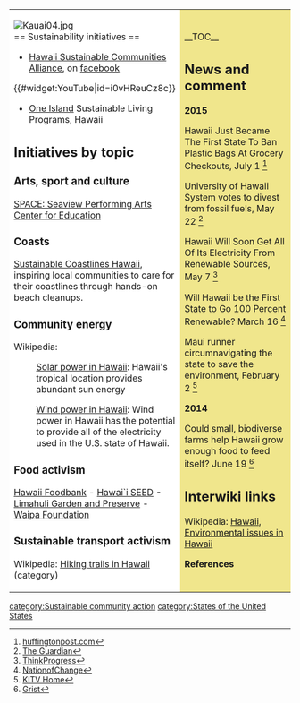 {| cellpadding="8" cellspacing="0"
|- valign="top" 
| style="background:white" width="52%"|
[[File:Kauai04.jpg]]<br clear=left>
== Sustainability initiatives ==
*[http://hawaiisustainablecommunity.org/ Hawaii Sustainable Communities Alliance], on [https://www.facebook.com/TheHSCA facebook]

{{#widget:YouTube|id=i0vHReuCz8c}}

*[http://www.oneisland.org/hawaii/ One Island] Sustainable Living Programs, Hawaii

== Initiatives by topic ==

=== Arts, sport and culture ===

[http://www.hawaiispace.com/ SPACE: Seaview Performing Arts Center for Education]
 
=== Coasts ===

[http://sustainablecoastlineshawaii.org/ Sustainable Coastlines Hawaii], inspiring local communities to care for their coastlines through hands-on beach cleanups.

=== Community energy ===

Wikipedia: 
:[[wikipedia:Solar power in Hawaii|Solar power in Hawaii]]: Hawaii's tropical location provides abundant sun energy

:[[wikipedia:Wind power in Hawaii|Wind power in Hawaii]]: Wind power in Hawaii has the potential to provide all of the electricity used in the U.S. state of Hawaii.

=== Food activism ===

[http://www.hawaiifoodbank.org/ Hawaii Foodbank] - [http://www.hawaiiseed.org/  Hawai`i SEED] - [http://ntbg.org/gardens/limahuli.php Limahuli Garden and Preserve] - [http://www.waipafoundation.org/ Waipa Foundation]

=== Sustainable transport activism ===

Wikipedia: [[wikipedia:Category:Hiking trails in Hawaii|Hiking trails in Hawaii]] (category)

| style="background:khaki" |

__TOC__

== News and comment ==

'''2015'''

Hawaii Just Became The First State To Ban Plastic Bags At Grocery Checkouts, July 1 <ref>[http://www.huffingtonpost.com/2015/07/01/hawaii-plastic-bag-ban_n_7702382.html huffingtonpost.com]</ref>

University of Hawaii System votes to divest from fossil fuels, May 22 <ref>[http://www.theguardian.com/environment/keep-it-in-the-ground-blog/2015/may/22/university-of-hawaii-system-votes-to-divest-from-fossil-fuels The Guardian]</ref>

Hawaii Will Soon Get All Of Its Electricity From Renewable Sources, May 7 <ref>[http://thkpr.gs/3656346 ThinkProgress]</ref>

Will Hawaii be the First State to Go 100 Percent Renewable? March 16 <ref>[http://www.nationofchange.org/2015/03/16/will-hawaii-be-the-first-state-to-go-100-percent-renewable/ NationofChange]</ref>

Maui runner circumnavigating the state to save the environment, February 2 <ref>[http://www.kitv.com/news/maui-runner-circumnavigating-the-state-to-save-the-environment/31060392 KITV Home]</ref>

'''2014''' 

Could small, biodiverse farms help Hawaii grow enough food to feed itself? June 19 <ref>[http://grist.org/food/could-small-biodiverse-farms-help-hawaii-grow-enough-food-to-feed-itself/ Grist]</ref>

== Interwiki links ==
Wikipedia: [[wikipedia:Hawaii|Hawaii]], [[wikipedia:Environmental issues in Hawaii|Environmental issues in Hawaii]]


'''References'''
{{Attrib sca ref|Hawaii}}
<references/>
|}


{{scaendmenu}}
[[category:Sustainable community action]]
[[category:States of the United States]]